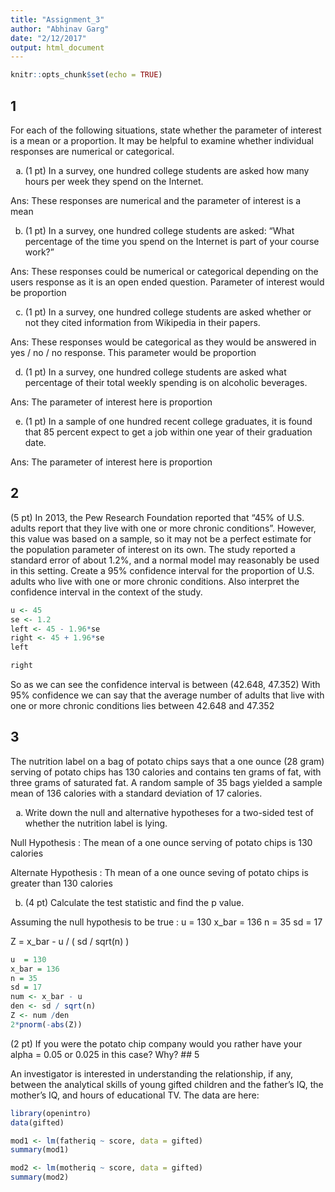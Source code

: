 ```yaml
---
title: "Assignment_3"
author: "Abhinav Garg"
date: "2/12/2017"
output: html_document
---
```


```r
knitr::opts_chunk$set(echo = TRUE)
```

## 1
For each of the following situations, state whether the parameter of interest is a mean or a
proportion. It may be helpful to examine whether individual responses are numerical or
categorical.

a) (1 pt) In a survey, one hundred college students are asked how many hours per week they spend on the Internet.

Ans: These responses are numerical and the parameter of interest is a mean 

b) (1 pt) In a survey, one hundred college students are asked: “What percentage of the time you spend on the Internet is part of your course work?”

Ans: These responses could be numerical or categorical depending on the users response as it is an open ended question. Parameter of interest would be proportion 

c) (1 pt) In a survey, one hundred college students are asked whether or not they cited information from Wikipedia in their papers.

Ans: These responses would be categorical as they would be answered in yes / no / no response. This parameter would be proportion 

d) (1 pt) In a survey, one hundred college students are asked what percentage of their total weekly spending is on alcoholic beverages.

Ans: The parameter of interest here is proportion 

e) (1 pt) In a sample of one hundred recent college graduates, it is found that 85 percent expect to get a job within one year of their graduation date.

Ans: The parameter of interest here is proportion 

## 2

(5 pt) In 2013, the Pew Research Foundation reported that “45% of U.S. adults report that they live with one or more chronic conditions”. However, this value was based on a sample, so it may not be a perfect estimate for the population parameter of interest on its own. The study reported a standard error of about 1.2%, and a normal model may reasonably be used in this setting. Create a 95% confidence interval for the proportion of U.S. adults who live with one or more chronic conditions. Also interpret the confidence interval in the context of the study.

```r
u <- 45
se <- 1.2
left <- 45 - 1.96*se
right <- 45 + 1.96*se
left
```

```r
right 
```
So as we can see the confidence interval is between (42.648, 47.352)
With 95% confidence we can say that the average number of adults that live with one or more chronic conditions lies between 42.648 and 47.352 


## 3 

The nutrition label on a bag of potato chips says that a one ounce (28 gram) serving of potato chips has 130 calories and contains ten grams of fat, with three grams of saturated fat. A random sample of 35 bags yielded a sample mean of 136 calories with a standard deviation of 17 calories.

a) Write down the null and alternative hypotheses for a two-sided test of whether the nutrition label is lying.

Null Hypothesis : The mean of a one ounce serving of potato chips is 130 calories 

Alternate Hypothesis : Th mean of a one ounce seving of potato chips is greater than 130 calories 

b) (4 pt) Calculate the test statistic and find the p value.

Assuming the null hypothesis to be true : u  = 130 
x_bar = 136 
n = 35
sd = 17 

Z = x_bar - u / ( sd / sqrt(n) )

```r
u  = 130 
x_bar = 136 
n = 35
sd = 17 
num <- x_bar - u 
den <- sd / sqrt(n)
Z <- num /den 
2*pnorm(-abs(Z))
```

(2 pt) If you were the potato chip company would you rather have your alpha = 0.05 or
0.025 in this case? Why?
## 5 

An investigator is interested in understanding the relationship, if any, between the analytical skills of young gifted children and the father’s IQ, the mother’s IQ, and hours of educational TV. The data are here:

```r
library(openintro)
data(gifted)
```

```r
mod1 <- lm(fatheriq ~ score, data = gifted)
summary(mod1)
```

```r
mod2 <- lm(motheriq ~ score, data = gifted)
summary(mod2)
```